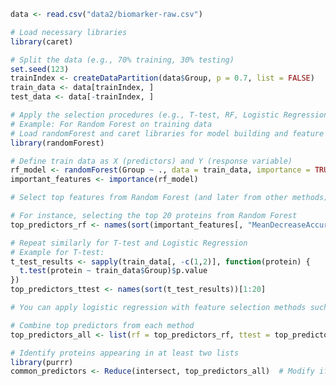 
```r
data <- read.csv("data2/biomarker-raw.csv")
```

```r
# Load necessary libraries
library(caret)

# Split the data (e.g., 70% training, 30% testing)
set.seed(123)
trainIndex <- createDataPartition(data$Group, p = 0.7, list = FALSE)
train_data <- data[trainIndex, ]
test_data <- data[-trainIndex, ]

# Apply the selection procedures (e.g., T-test, RF, Logistic Regression) only on the train_data
# Example: For Random Forest on training data
# Load randomForest and caret libraries for model building and feature selection
library(randomForest)

# Define train data as X (predictors) and Y (response variable)
rf_model <- randomForest(Group ~ ., data = train_data, importance = TRUE)
important_features <- importance(rf_model)

# Select top features from Random Forest (and later from other methods) for the model

```


```r
# For instance, selecting the top 20 proteins from Random Forest
top_predictors_rf <- names(sort(important_features[, "MeanDecreaseAccuracy"], decreasing = TRUE))[1:20]

# Repeat similarly for T-test and Logistic Regression
# Example for T-test:
t_test_results <- sapply(train_data[, -c(1,2)], function(protein) {
  t.test(protein ~ train_data$Group)$p.value
})
top_predictors_ttest <- names(sort(t_test_results))[1:20]

# You can apply logistic regression with feature selection methods such as stepwise selection for logistic regression predictors.

```
```r
# Combine top predictors from each method
top_predictors_all <- list(rf = top_predictors_rf, ttest = top_predictors_ttest)

# Identify proteins appearing in at least two lists
library(purrr)
common_predictors <- Reduce(intersect, top_predictors_all)  # Modify if using a higher threshold

```


